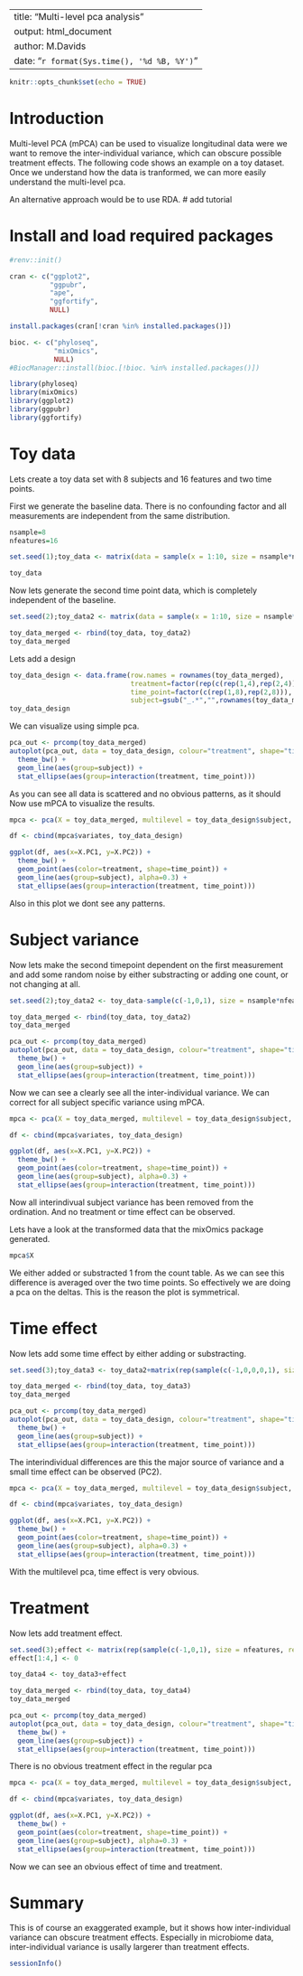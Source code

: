 <style type="text/css">
.main-container {
max-width: 1800px;
margin-left: auto;
margin-right: auto;
}
</style>

---
title: "Multi-level pca analysis"
output: html_document
author: M.Davids
date: "`r format(Sys.time(), '%d %B, %Y')`"
---

```{r setup, include=FALSE}
knitr::opts_chunk$set(echo = TRUE)
```

# Introduction

Multi-level PCA (mPCA) can be used to visualize longitudinal data were we want to remove the inter-individual variance, which can obscure possible treatment effects. The following code shows an example on a toy dataset. Once we understand how the data is tranformed, we can more easily understand the multi-level pca.

An alternative approach would be to use RDA. # add tutorial

# Install and load required packages

```{r environment, include=T, message=F, warning=F}
#renv::init()

cran <- c("ggplot2",
          "ggpubr",
          "ape",
          "ggfortify",
          NULL)

install.packages(cran[!cran %in% installed.packages()])

bioc. <- c("phyloseq",
           "mixOmics",
           NULL)
#BiocManager::install(bioc.[!bioc. %in% installed.packages()])

library(phyloseq)
library(mixOmics)
library(ggplot2)
library(ggpubr)
library(ggfortify)
```

# Toy data

Lets create a toy data set with 8 subjects and 16 features and two time points.

First we generate the baseline data. There is no confounding factor and all measurements are independent from the same distribution.

```{r}
nsample=8
nfeatures=16

set.seed(1);toy_data <- matrix(data = sample(x = 1:10, size = nsample*nfeatures, replace = T), nrow = nsample, ncol = nfeatures, dimnames = list(paste0("s",1:nsample,"_t1"),paste0("f",1:nfeatures)))

toy_data
```

Now lets generate the second time point data, which is completely independent of the baseline.

```{r}
set.seed(2);toy_data2 <- matrix(data = sample(x = 1:10, size = nsample*nfeatures, replace = T), nrow = nsample, ncol = nfeatures, dimnames = list(paste0("s",1:nsample,"_t2"),paste0("f",1:nfeatures)))

toy_data_merged <- rbind(toy_data, toy_data2)
toy_data_merged
```

Lets add a design

```{r}
toy_data_design <- data.frame(row.names = rownames(toy_data_merged),
                              treatment=factor(rep(c(rep(1,4),rep(2,4)),2)),
                              time_point=factor(c(rep(1,8),rep(2,8))),
                              subject=gsub("_.*","",rownames(toy_data_merged)))
toy_data_design
```

We can visualize using simple pca.

```{r}
pca_out <- prcomp(toy_data_merged)
autoplot(pca_out, data = toy_data_design, colour="treatment", shape="time_point") + 
  theme_bw() +
  geom_line(aes(group=subject)) +
  stat_ellipse(aes(group=interaction(treatment, time_point)))
```

As you can see all data is scattered and no obvious patterns, as it should
Now use mPCA to visualize the results.

```{r}
mpca <- pca(X = toy_data_merged, multilevel = toy_data_design$subject, ncomp = 10)

df <- cbind(mpca$variates, toy_data_design)

ggplot(df, aes(x=X.PC1, y=X.PC2)) +
  theme_bw() + 
  geom_point(aes(color=treatment, shape=time_point)) +
  geom_line(aes(group=subject), alpha=0.3) +
  stat_ellipse(aes(group=interaction(treatment, time_point)))
```

Also in this plot we dont see any patterns.

# Subject variance

Now lets make the second timepoint dependent on the first measurement and add some random noise by either substracting or adding one count, or not changing at all.

```{r data, include=T, message=T, warning=F}
set.seed(2);toy_data2 <- toy_data-sample(c(-1,0,1), size = nsample*nfeatures, replace = T)

toy_data_merged <- rbind(toy_data, toy_data2)
toy_data_merged
```

```{r}
pca_out <- prcomp(toy_data_merged)
autoplot(pca_out, data = toy_data_design, colour="treatment", shape="time_point") + 
  theme_bw() +
  geom_line(aes(group=subject)) +
  stat_ellipse(aes(group=interaction(treatment, time_point)))
```

Now we can see a clearly see all the inter-individual variance.
We can correct for all subject specific variance using mPCA.

```{r}
mpca <- pca(X = toy_data_merged, multilevel = toy_data_design$subject, ncomp = 10)

df <- cbind(mpca$variates, toy_data_design)

ggplot(df, aes(x=X.PC1, y=X.PC2)) +
  theme_bw() + 
  geom_point(aes(color=treatment, shape=time_point)) +
  geom_line(aes(group=subject), alpha=0.3) +
  stat_ellipse(aes(group=interaction(treatment, time_point)))
```

Now all interindivual subject variance has been removed from the ordination.
And no treatment or time effect can be observed.

Lets have a look at the transformed data that the mixOmics package generated.

```{r}
mpca$X
```

We either added or substracted 1 from the count table. As we can see this difference is averaged over the two time points. So effectively we are doing a pca on the deltas. This is the reason the plot is symmetrical. 

# Time effect

Now lets add some time effect by either adding or substracting.

```{r}
set.seed(3);toy_data3 <- toy_data2+matrix(rep(sample(c(-1,0,0,0,1), size = nfeatures, replace = T), nsample), ncol = nfeatures, byrow = T)

toy_data_merged <- rbind(toy_data, toy_data3)
toy_data_merged
```

```{r}
pca_out <- prcomp(toy_data_merged)
autoplot(pca_out, data = toy_data_design, colour="treatment", shape="time_point") + 
  theme_bw() +
  geom_line(aes(group=subject)) +
  stat_ellipse(aes(group=interaction(treatment, time_point)))
```

The interindividual differences are this the major source of variance and a small time effect can be observed (PC2).

```{r}
mpca <- pca(X = toy_data_merged, multilevel = toy_data_design$subject, ncomp = 10)

df <- cbind(mpca$variates, toy_data_design)

ggplot(df, aes(x=X.PC1, y=X.PC2)) +
  theme_bw() + 
  geom_point(aes(color=treatment, shape=time_point)) +
  geom_line(aes(group=subject), alpha=0.3) +
  stat_ellipse(aes(group=interaction(treatment, time_point)))
```

With the multilevel pca, time effect is very obvious.

# Treatment 

Now lets add treatment effect.

```{r}
set.seed(3);effect <- matrix(rep(sample(c(-1,0,1), size = nfeatures, replace = T), nsample), ncol = nfeatures, byrow = T)*2
effect[1:4,] <- 0

toy_data4 <- toy_data3+effect

toy_data_merged <- rbind(toy_data, toy_data4)
toy_data_merged
```


```{r}
pca_out <- prcomp(toy_data_merged)
autoplot(pca_out, data = toy_data_design, colour="treatment", shape="time_point") + 
  theme_bw() +
  geom_line(aes(group=subject)) +
  stat_ellipse(aes(group=interaction(treatment, time_point)))
```

There is no obvious treatment effect in the regular pca

```{r}
mpca <- pca(X = toy_data_merged, multilevel = toy_data_design$subject, ncomp = 10)

df <- cbind(mpca$variates, toy_data_design)

ggplot(df, aes(x=X.PC1, y=X.PC2)) +
  theme_bw() + 
  geom_point(aes(color=treatment, shape=time_point)) +
  geom_line(aes(group=subject), alpha=0.3) +
  stat_ellipse(aes(group=interaction(treatment, time_point)))
```

Now we can see an obvious effect of time and treatment.

# Summary

This is of course an exaggerated example, but it shows how inter-individual variance can obscure treatment effects. Especially in microbiome data, inter-individual variance is usally largerer than treatment effects.


```{r}
sessionInfo()
````